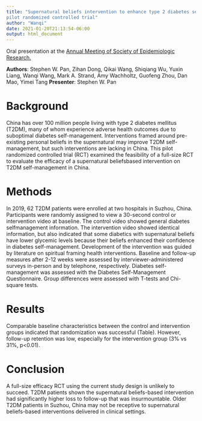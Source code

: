 ```yaml
---
title: "Supernatural beliefs intervention to enhance type 2 diabetes self-management in China: a
pilot randomized controlled trial"
author: "Wanqi"
date: 2021-01-20T21:13:54-06:00
output: html_document
---
```


Oral presentation at the [Annual Meeting of Society of Epidemiologic Research.](https://epiresearch.org/)


**Authors**: Stephen W. Pan, Zihan Dong, Qikai Wang, Shiqiang Wu, Yuxin Liang, Wanqi Wang, Mark A. Strand, Amy Wachholtz, Guofeng Zhou, Dan Mao, Yimei Tang
**Presenter**: Stephen W. Pan

# Background

China has over 100 million people living with type 2 diabetes mellitus (T2DM), many of
whom experience adverse health outcomes due to suboptimal diabetes self-management.
Interventions framed around pre-existing personal beliefs in the supernatural may improve T2DM
self-management, but such interventions are lacking in China. This pilot randomized controlled trial
(RCT) examined the feasibility of a full-size RCT to evaluate the efficacy of a supernatural beliefsbased intervention on T2DM self-management in China. 

# Methods

In 2019, 62 T2DM patients were
enrolled at two hospitals in Suzhou, China. Participants were randomly assigned to view a 30-second
control or intervention video at baseline. The control video showed general diabetes selfmanagement information. The intervention video showed identical information, but also indicated
that some diabetics with supernatural beliefs have lower glycemic levels because their beliefs
enhanced their confidence in diabetes self-management. Development of the intervention was
guided by literature on spiritual framing health interventions. Baseline and follow-up measures after
2-12 weeks were assessed by interviewer-administered surveys in-person and by telephone,
respectively. Diabetes self-management was assessed with the Diabetes Self-Management
Questionnaire. Group differences were assessed with T-tests and Chi-square tests. 

# Results

Comparable baseline characteristics between the control and intervention groups indicated that
randomization was successful (Table). However, follow-up retention was low, especially for the
intervention group (3% vs 31%, p<0.01). 

# Conclusion

A full-size efficacy RCT using the current study design is unlikely to succeed. T2DM patients shown the supernatural beliefs-based intervention had significantly higher loss to follow-up that was insurmountable. Older T2DM patients in Suzhou, China may not be receptive to supernatural beliefs-based interventions delivered in clinical settings.